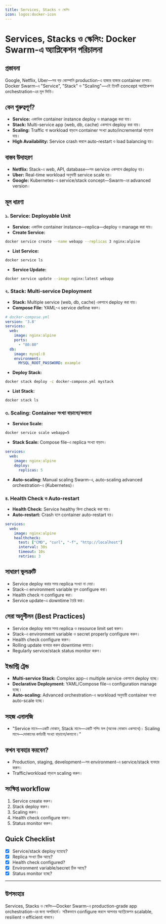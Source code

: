 ```yaml
---
title: Services, Stacks ও স্কেলিং
icon: logos:docker-icon
---
```


# Services, Stacks ও স্কেলিং: Docker Swarm-এ অ্যাপ্লিকেশন পরিচালনা

## প্রস্তাবনা

Google, Netflix, Uber—সব বড় কোম্পানি production-এ হাজার হাজার container চালায়। Docker Swarm-এ "Service", "Stack" ও "Scaling"—এই তিনটি concept অ্যাপ্লিকেশন orchestration-এর মূল ভিত্তি।

## কেন গুরুত্বপূর্ণ?

- **Service:** একাধিক container instance deploy ও manage করা যায়।
- **Stack:** Multi-service app (web, db, cache) একসাথে deploy করা যায়।
- **Scaling:** Traffic বা workload বাড়লে container সংখ্যা auto/incremental বাড়ানো যায়।
- **High Availability:** Service crash করলে auto-restart ও load balancing হয়।

## বাস্তব উদাহরণ

- **Netflix:** Stack-এ web, API, database—সব service একসাথে deploy হয়।
- **Uber:** Real-time workload অনুযায়ী service scale হয়।
- **Google:** Kubernetes-এ service/stack concept—Swarm-এর advanced version।

## মূল ধারণা

### ১. Service: Deployable Unit

- **Service:** একাধিক container instance—replica—deploy ও manage করা যায়।
- **Create Service:**

```bash
docker service create --name webapp --replicas 3 nginx:alpine
```

- **List Service:**

```bash
docker service ls
```

- **Service Update:**

```bash
docker service update --image nginx:latest webapp
```

### ২. Stack: Multi-service Deployment

- **Stack:** Multiple service (web, db, cache) একসাথে deploy করা যায়।
- **Compose File:** YAML-এ service define করুন।

```yaml
# docker-compose.yml
version: '3.8'
services:
  web:
    image: nginx:alpine
    ports:
      - "80:80"
  db:
    image: mysql:8
    environment:
      MYSQL_ROOT_PASSWORD: example
```

- **Deploy Stack:**

```bash
docker stack deploy -c docker-compose.yml mystack
```

- **List Stack:**

```bash
docker stack ls
```

### ৩. Scaling: Container সংখ্যা বাড়ানো/কমানো

- **Service Scale:**

```bash
docker service scale webapp=5
```

- **Stack Scale:** Compose file-এ replica সংখ্যা বাড়ান।

```yaml
services:
  web:
    image: nginx:alpine
    deploy:
      replicas: 5
```

- **Auto-scaling:** Manual scaling Swarm-এ, auto-scaling advanced orchestration-এ (Kubernetes)।

### ৪. Health Check ও Auto-restart

- **Health Check:** Service healthy কিনা check করা যায়।
- **Auto-restart:** Crash হলে container auto-restart হয়।

```yaml
services:
  web:
    image: nginx:alpine
    healthcheck:
      test: ["CMD", "curl", "-f", "http://localhost"]
      interval: 30s
      timeout: 10s
      retries: 3
```

## সাধারণ ভুলত্রুটি

- Service deploy করার সময় replica সংখ্যা না দেয়া।
- Stack-এ environment variable ভুল configure করা।
- Health check না configure করা।
- Service update-এ downtime তৈরি করা।

## সেরা অনুশীলন (Best Practices)

- Service deploy করার সময় replica ও resource limit set করুন।
- Stack-এ environment variable ও secret properly configure করুন।
- Health check configure করুন।
- Rolling update ব্যবহার করুন downtime কমাতে।
- Regularly service/stack status monitor করুন।

## ইন্ডাস্ট্রি ট্রেন্ড

- **Multi-service Stack:** Complex app-এ multiple service একসাথে deploy হচ্ছে।
- **Declarative Deployment:** YAML/Compose file-এ configuration manage হচ্ছে।
- **Auto-scaling:** Advanced orchestration-এ workload অনুযায়ী container সংখ্যা auto-scale হচ্ছে।

## সহজ এনালজি

- "Service মানে—একটি দোকান, Stack মানে—একটি শপিং মল (অনেক দোকান একসাথে)। Scaling মানে—দোকানের কর্মচারী সংখ্যা বাড়ানো/কমানো।"

## কখন ব্যবহার করবেন?

- Production, staging, development—সব environment-এ service/stack ব্যবহার করুন।
- Traffic/workload বাড়লে scaling করুন।

## সংক্ষিপ্ত workflow

1. Service create করুন।
2. Stack deploy করুন।
3. Scaling করুন।
4. Health check configure করুন।
5. Status monitor করুন।

## Quick Checklist

- [x] Service/stack deploy হয়েছে?
- [x] Replica সংখ্যা ঠিক আছে?
- [x] Health check configured?
- [x] Environment variable/secret ঠিক আছে?
- [x] Status monitor হচ্ছে?

---

## উপসংহার

Services, Stacks ও স্কেলিং—Docker Swarm-এ production-grade app orchestration-এর জন্য অপরিহার্য। সঠিকভাবে configure করলে আপনার অ্যাপ্লিকেশন scalable, resilient ও efficient থাকবে।

